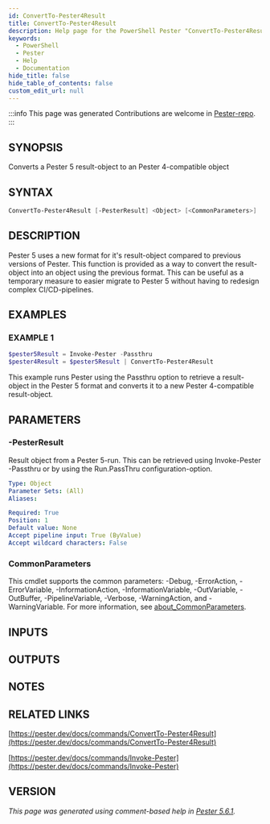 ```yaml
---
id: ConvertTo-Pester4Result
title: ConvertTo-Pester4Result
description: Help page for the PowerShell Pester "ConvertTo-Pester4Result" command
keywords:
  - PowerShell
  - Pester
  - Help
  - Documentation
hide_title: false
hide_table_of_contents: false
custom_edit_url: null
---
```


:::info This page was generated
Contributions are welcome in [Pester-repo](https://github.com/pester/pester).
:::

## SYNOPSIS

Converts a Pester 5 result-object to an Pester 4-compatible object

## SYNTAX

```powershell
ConvertTo-Pester4Result [-PesterResult] <Object> [<CommonParameters>]
```

## DESCRIPTION

Pester 5 uses a new format for it's result-object compared to previous
versions of Pester.
This function is provided as a way to convert the
result-object into an object using the previous format.
This can be
useful as a temporary measure to easier migrate to Pester 5 without
having to redesign complex CI/CD-pipelines.

## EXAMPLES

### EXAMPLE 1

```powershell
$pester5Result = Invoke-Pester -Passthru
$pester4Result = $pester5Result | ConvertTo-Pester4Result
```

This example runs Pester using the Passthru option to retrieve a result-object
in the Pester 5 format and converts it to a new Pester 4-compatible result-object.

## PARAMETERS

### -PesterResult

Result object from a Pester 5-run.
This can be retrieved using Invoke-Pester
-Passthru or by using the Run.PassThru configuration-option.

```yaml
Type: Object
Parameter Sets: (All)
Aliases:

Required: True
Position: 1
Default value: None
Accept pipeline input: True (ByValue)
Accept wildcard characters: False
```

### CommonParameters

This cmdlet supports the common parameters: -Debug, -ErrorAction, -ErrorVariable, -InformationAction, -InformationVariable, -OutVariable, -OutBuffer, -PipelineVariable, -Verbose, -WarningAction, and -WarningVariable. For more information, see [about_CommonParameters](http://go.microsoft.com/fwlink/?LinkID=113216).

## INPUTS

## OUTPUTS

## NOTES

## RELATED LINKS

[https://pester.dev/docs/commands/ConvertTo-Pester4Result](https://pester.dev/docs/commands/ConvertTo-Pester4Result)

[https://pester.dev/docs/commands/Invoke-Pester](https://pester.dev/docs/commands/Invoke-Pester)

## VERSION

*This page was generated using comment-based help in [Pester 5.6.1](https://github.com/pester/pester).*
